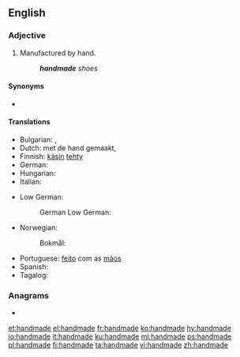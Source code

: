 {{also|hand-made|hand made}}
==English==

===Adjective===
{{en-adj|-}}

# Manufactured by hand.
#: '''''handmade''' shoes''

====Synonyms====
* {{l|en|handcrafted}}

====Translations====
{{trans-top|made by hand}}
* Bulgarian: {{t|bg|ръчен}}, {{t|bg|изработен на ръка}}
* Dutch: met de hand gemaakt, {{t|nl|handgemaakt}}
* Finnish: [[käsin]] [[tehdä|tehty]]
* German: {{t|de|handgemacht}}
* Hungarian: {{t|hu|kézzel készített}}
* Italian: {{t|it|fatto a mano}}
{{trans-mid}}
* Low German:
*: German Low German: {{t|nds-de|handmaakt}}
* Norwegian:
*: Bokmål: {{t+|nb|håndlaget}}
* Portuguese: [[feito]] com as [[mão]]s
* Spanish: {{t|es|hecho a mano}}
* Tagalog: {{t|tl|gawang-kamay}}
{{trans-bottom}}

===Anagrams===
* {{l|en|made hand}}

[[et:handmade]]
[[el:handmade]]
[[fr:handmade]]
[[ko:handmade]]
[[hy:handmade]]
[[io:handmade]]
[[it:handmade]]
[[ku:handmade]]
[[ml:handmade]]
[[ps:handmade]]
[[pl:handmade]]
[[fi:handmade]]
[[ta:handmade]]
[[vi:handmade]]
[[zh:handmade]]